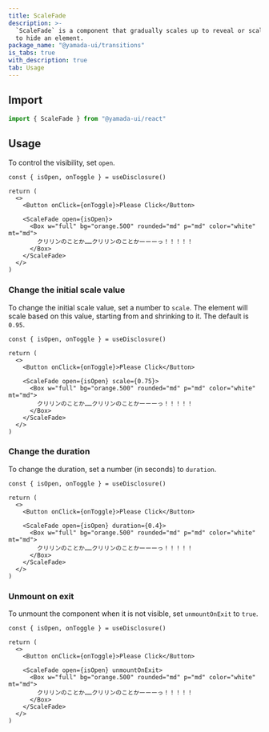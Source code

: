 ```yaml
---
title: ScaleFade
description: >-
  `ScaleFade` is a component that gradually scales up to reveal or scales down
  to hide an element.
package_name: "@yamada-ui/transitions"
is_tabs: true
with_description: true
tab: Usage
---
```


## Import

```ts
import { ScaleFade } from "@yamada-ui/react"
```

## Usage

To control the visibility, set `open`.

```tsx functional=true
const { isOpen, onToggle } = useDisclosure()

return (
  <>
    <Button onClick={onToggle}>Please Click</Button>

    <ScaleFade open={isOpen}>
      <Box w="full" bg="orange.500" rounded="md" p="md" color="white" mt="md">
        クリリンのことか……クリリンのことかーーーっ！！！！！
      </Box>
    </ScaleFade>
  </>
)
```

### Change the initial scale value

To change the initial scale value, set a number to `scale`. The element will scale based on this value, starting from and shrinking to it. The default is `0.95`.

```tsx functional=true
const { isOpen, onToggle } = useDisclosure()

return (
  <>
    <Button onClick={onToggle}>Please Click</Button>

    <ScaleFade open={isOpen} scale={0.75}>
      <Box w="full" bg="orange.500" rounded="md" p="md" color="white" mt="md">
        クリリンのことか……クリリンのことかーーーっ！！！！！
      </Box>
    </ScaleFade>
  </>
)
```

### Change the duration

To change the duration, set a number (in seconds) to `duration`.

```tsx functional=true
const { isOpen, onToggle } = useDisclosure()

return (
  <>
    <Button onClick={onToggle}>Please Click</Button>

    <ScaleFade open={isOpen} duration={0.4}>
      <Box w="full" bg="orange.500" rounded="md" p="md" color="white" mt="md">
        クリリンのことか……クリリンのことかーーーっ！！！！！
      </Box>
    </ScaleFade>
  </>
)
```

### Unmount on exit

To unmount the component when it is not visible, set `unmountOnExit` to `true`.

```tsx functional=true
const { isOpen, onToggle } = useDisclosure()

return (
  <>
    <Button onClick={onToggle}>Please Click</Button>

    <ScaleFade open={isOpen} unmountOnExit>
      <Box w="full" bg="orange.500" rounded="md" p="md" color="white" mt="md">
        クリリンのことか……クリリンのことかーーーっ！！！！！
      </Box>
    </ScaleFade>
  </>
)
```
